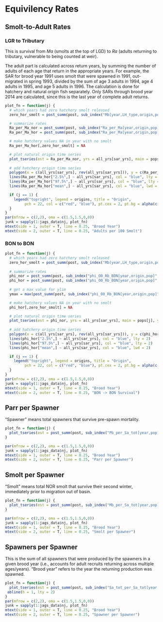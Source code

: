 # Equivilency Rates {.tabset .tabset-pills}

## Smolt-to-Adult Rates {.tabset .tabset-pills}

### LGR to Tributary

This is survival from $Ma$ (smolts at the top of LGD) to $Ra$ (adults returning to tributary, vulnerable to being counted at weir).

The adult part is calculated across return years, by summing the number of adults of each age that return in the appropriate years. For example, the SAR for brood year 1991 uses smolt that were spawned in 1991, out-migrated in spring 1993, divided by the sum of age 3 adults in 1994, age 4 adults in 1995, and age 5 adults in 1996. The calculation is done for hatchery and natural origin fish separately. Only SARs through brood year 2014 are calculated, since this is the last year of complete adult returns.

```r
plot_fn = function(j) {
  # which years had zero hatchery smolt released
  zero_hor_smolt = post_summ(post, sub_index("Mb[year,LH_type,origin,pop]", year = sar_yrs, LH_type = i_spring, origin = o_hor, pop = j))["mean",] == 0

  # summarize rates
  Ra_per_Ma_nor = post_summ(post, sub_index("Ra_per_Ma[year,origin,pop]", year = sar_yrs, origin = o_nor, pop = j)) * 100
  Ra_per_Ma_hor = post_summ(post, sub_index("Ra_per_Ma[year,origin,pop]", year = sar_yrs, origin = o_hor, pop = j)) * 100

  # make hatchery values NA in year with no smolt
  Ra_per_Ma_hor[,zero_hor_smolt] = NA

  # plot natural origin time series
  plot_tseries(est = Ra_per_Ma_nor, yrs = all_yrs[sar_yrs], main = pops[j], ylim = c(0, 10))
  
  # add hatchery origin time series
  polygon(x = c(all_yrs[sar_yrs], rev(all_yrs[sar_yrs])), y = c(Ra_per_Ma_hor["2.5%",], rev(Ra_per_Ma_hor["97.5%",])), col = alpha("skyblue2", 0.5), border = NA)
  lines(Ra_per_Ma_hor["2.5%",] ~ all_yrs[sar_yrs], col = "blue", lty = 2)
  lines(Ra_per_Ma_hor["97.5%",] ~ all_yrs[sar_yrs], col = "blue", lty = 2)
  lines(Ra_per_Ma_hor["mean",] ~ all_yrs[sar_yrs], col = "blue", lwd = 2)

  if (j == 1) {
    legend("topright", legend = origins, title = "Origin",
         pch = 22, col = c("red", "blue"), pt.cex = 2, pt.bg = alpha(c("salmon", "skyblue2"), 0.5), bty = "n")
  }
}
par(mfrow = c(2,2), oma = c(1.5,1.5,0,0))
junk = sapply(1:jags_data$nj, plot_fn)
mtext(side = 1, outer = T, line = 0.25, "Brood Year")
mtext(side = 2, outer = T, line = 0.25, "Adults per 100 Smolt")
```

### BON to BON

```r
plot_fn = function(j) {
  # which years had zero hatchery smolt released
  zero_hor_smolt = post_summ(post, sub_index("Mb[year,LH_type,origin,pop]", year = sar_yrs, LH_type = i_spring, origin = o_hor, pop = j))["mean",] == 0
  
  # summarize rates
  phi_nor = post_summ(post, sub_index("phi_O0_Rb_BON[year,origin,pop]", year = sar_yrs, origin = o_nor, pop = j))
  phi_hor = post_summ(post, sub_index("phi_O0_Rb_BON[year,origin,pop]", year = sar_yrs, origin = o_hor, pop = j))
  
  # get a max value for ylim
  ymax = max(post_summ(post, sub_index("phi_O0_Rb_BON[year,origin,pop]", year = sar_yrs, origin = o_nor, pop = "."))["97.5%",])

  # make hatchery values NA in year with no smolt
  phi_hor[,zero_hor_smolt] = NA

  # plot natural origin time series
  plot_tseries(est = phi_nor, yrs = all_yrs[sar_yrs], main = pops[j], ylim = c(0, ymax))
  
  # add hatchery origin time series
  polygon(x = c(all_yrs[sar_yrs], rev(all_yrs[sar_yrs])), y = c(phi_hor["2.5%",], rev(phi_hor["97.5%",])), col = alpha("skyblue2", 0.5), border = NA)
  lines(phi_hor["2.5%",] ~ all_yrs[sar_yrs], col = "blue", lty = 2)
  lines(phi_hor["97.5%",] ~ all_yrs[sar_yrs], col = "blue", lty = 2)
  lines(phi_hor["mean",] ~ all_yrs[sar_yrs], col = "blue", lwd = 2)

  if (j == 1) {
    legend("topright", legend = origins, title = "Origin",
         pch = 22, col = c("red", "blue"), pt.cex = 2, pt.bg = alpha(c("salmon", "skyblue2"), 0.5), bty = "n")
  }
}
par(mfrow = c(2,2), oma = c(1.5,1.5,0,0))
junk = sapply(1:jags_data$nj, plot_fn)
mtext(side = 1, outer = T, line = 0.25, "Brood Year")
mtext(side = 2, outer = T, line = 0.25, "BON -> BON Survival")
```

## Parr per Spawner

"Spawner" means total spawners that survive pre-spawn mortality.

```r
plot_fn = function(j) {
  plot_tseries(est = post_summ(post, sub_index("Pb_per_Sa_tot[year,pop]", pop = j, year = ts_yrs)), yrs = all_yrs[ts_yrs], main = pops[j])
}

par(mfrow = c(2,2), oma = c(1.5,1.5,0,0))
junk = sapply(1:jags_data$nj, plot_fn)
mtext(side = 1, outer = T, line = 0.25, "Brood Year")
mtext(side = 2, outer = T, line = 0.25, "Parr per Spawner")
```

## Smolt per Spawner

"Smolt" means total NOR smolt that survive their second winter, immediately prior to migration out of basin.

```r
plot_fn = function(j) {
  plot_tseries(est = post_summ(post, sub_index("Mb_per_Sa_tot[year,pop]", pop = j, year = ts_yrs)), yrs = all_yrs[ts_yrs], main = pops[j])
}

par(mfrow = c(2,2), oma = c(1.5,1.5,0,0))
junk = sapply(1:jags_data$nj, plot_fn)
mtext(side = 1, outer = T, line = 0.25, "Brood Year")
mtext(side = 2, outer = T, line = 0.25, "Smolt per Spawner")
```

## Spawners per Spawner

This is the sum of all spawners that were produced by the spawners in a given brood year (i.e., accounts for adult recruits returning across multiple ages/years). "Brood year" refers to the year the returning production was spawned. 

```r
plot_fn = function(j) {
  plot_tseries(est = post_summ(post, sub_index("Sa_tot_per_Sa_tot[year,pop]", pop = j, year = sar_yrs)), yrs = all_yrs[sar_yrs], main = pops[j])
 abline(h = 1, lty = 2)
}
par(mfrow = c(2,2), oma = c(1.5,1.5,0,0))
junk = sapply(1:jags_data$nj, plot_fn)
mtext(side = 1, outer = T, line = 0.25, "Brood Year")
mtext(side = 2, outer = T, line = 0.25, "Spawner per Spawner")
```
